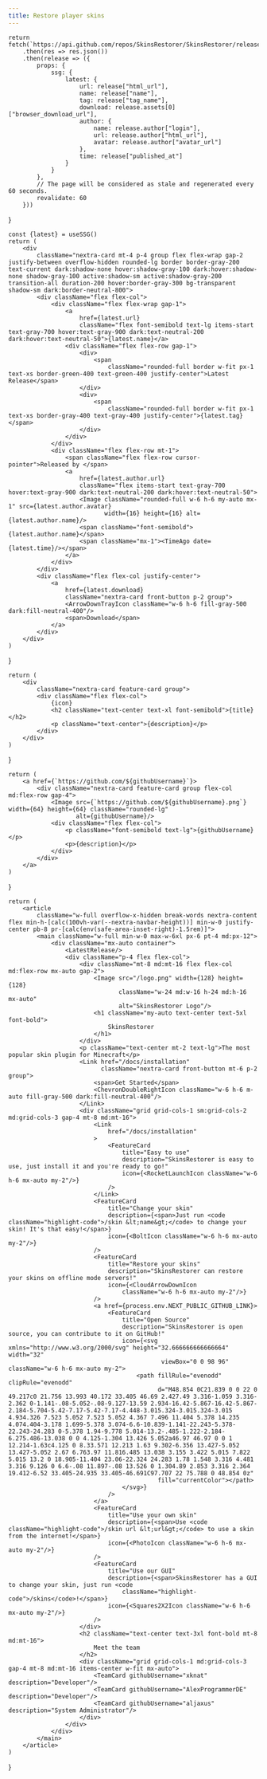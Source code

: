 ```yaml
---
title: Restore player skins
---
```






    return fetch(`https://api.github.com/repos/SkinsRestorer/SkinsRestorer/releases/latest`)
        .then(res => res.json())
        .then(release => ({
            props: {
                ssg: {
                    latest: {
                        url: release["html_url"],
                        name: release["name"],
                        tag: release["tag_name"],
                        download: release.assets[0]["browser_download_url"],
                        author: {
                            name: release.author["login"],
                            url: release.author["html_url"],
                            avatar: release.author["avatar_url"]
                        },
                        time: release["published_at"]
                    }
                }
            },
            // The page will be considered as stale and regenerated every 60 seconds.
            revalidate: 60
        }))
}

    const {latest} = useSSG()
    return (
        <div
            className="nextra-card mt-4 p-4 group flex flex-wrap gap-2 justify-between overflow-hidden rounded-lg border border-gray-200 text-current dark:shadow-none hover:shadow-gray-100 dark:hover:shadow-none shadow-gray-100 active:shadow-sm active:shadow-gray-200 transition-all duration-200 hover:border-gray-300 bg-transparent shadow-sm dark:border-neutral-800">
            <div className="flex flex-col">
                <div className="flex flex-wrap gap-1">
                    <a
                        href={latest.url}
                        className="flex font-semibold text-lg items-start text-gray-700 hover:text-gray-900 dark:text-neutral-200 dark:hover:text-neutral-50">{latest.name}</a>
                    <div className="flex flex-row gap-1">
                        <div>
                            <span
                                className="rounded-full border w-fit px-1 text-xs border-green-400 text-green-400 justify-center">Latest Release</span>
                        </div>
                        <div>
                            <span
                                className="rounded-full border w-fit px-1 text-xs border-gray-400 text-gray-400 justify-center">{latest.tag}</span>
                        </div>
                    </div>
                </div>
                <div className="flex flex-row mt-1">
                    <span className="flex flex-row cursor-pointer">Released by </span>
                    <a
                        href={latest.author.url}
                        className="flex items-start text-gray-700 hover:text-gray-900 dark:text-neutral-200 dark:hover:text-neutral-50">
                        <Image className="rounded-full w-6 h-6 my-auto mx-1" src={latest.author.avatar}
                               width={16} height={16} alt={latest.author.name}/>
                        <span className="font-semibold">{latest.author.name}</span>
                        <span className="mx-1"><TimeAgo date={latest.time}/></span>
                    </a>
                </div>
            </div>
            <div className="flex flex-col justify-center">
                <a
                    href={latest.download}
                    className="nextra-card front-button p-2 group">
                    <ArrowDownTrayIcon className="w-6 h-6 fill-gray-500 dark:fill-neutral-400"/>
                    <span>Download</span>
                </a>
            </div>
        </div>
    )
}

    return (
        <div
            className="nextra-card feature-card group">
            <div className="flex flex-col">
                {icon}
                <h2 className="text-center text-xl font-semibold">{title}</h2>
                <p className="text-center">{description}</p>
            </div>
        </div>
    )
}

    return (
        <a href={`https://github.com/${githubUsername}`}>
            <div className="nextra-card feature-card group flex-col md:flex-row gap-4">
                <Image src={`https://github.com/${githubUsername}.png`} width={64} height={64} className="rounded-lg"
                       alt={githubUsername}/>
                <div className="flex flex-col">
                    <p className="font-semibold text-lg">{githubUsername}</p>
                    <p>{description}</p>
                </div>
            </div>
        </a>
    )
}


    return (
        <article
            className="w-full overflow-x-hidden break-words nextra-content flex min-h-[calc(100vh-var(--nextra-navbar-height))] min-w-0 justify-center pb-8 pr-[calc(env(safe-area-inset-right)-1.5rem)]">
            <main className="w-full min-w-0 max-w-6xl px-6 pt-4 md:px-12">
                <div className="mx-auto container">
                    <LatestRelease/>
                    <div className="p-4 flex flex-col">
                        <div className="mt-8 md:mt-16 flex flex-col md:flex-row mx-auto gap-2">
                            <Image src="/logo.png" width={128} height={128}
                                   className="w-24 md:w-16 h-24 md:h-16 mx-auto"
                                   alt="SkinsRestorer Logo"/>
                            <h1 className="my-auto text-center text-5xl font-bold">
                                SkinsRestorer
                            </h1>
                        </div>
                        <p className="text-center mt-2 text-lg">The most popular skin plugin for Minecraft</p>
                        <Link href="/docs/installation"
                              className="nextra-card front-button mt-6 p-2 group">
                            <span>Get Started</span>
                            <ChevronDoubleRightIcon className="w-6 h-6 m-auto fill-gray-500 dark:fill-neutral-400"/>
                        </Link>
                        <div className="grid grid-cols-1 sm:grid-cols-2 md:grid-cols-3 gap-4 mt-8 md:mt-16">
                            <Link
                                href="/docs/installation"
                            >
                                <FeatureCard
                                    title="Easy to use"
                                    description="SkinsRestorer is easy to use, just install it and you're ready to go!"
                                    icon={<RocketLaunchIcon className="w-6 h-6 mx-auto my-2"/>}
                                />
                            </Link>
                            <FeatureCard
                                title="Change your skin"
                                description={<span>Just run <code className="highlight-code">/skin &lt;name&gt;</code> to change your skin! It's that easy!</span>}
                                icon={<BoltIcon className="w-6 h-6 mx-auto my-2"/>}
                            />
                            <FeatureCard
                                title="Restore your skins"
                                description="SkinsRestorer can restore your skins on offline mode servers!"
                                icon={<CloudArrowDownIcon
                                    className="w-6 h-6 mx-auto my-2"/>}
                            />
                            <a href={process.env.NEXT_PUBLIC_GITHUB_LINK}>
                                <FeatureCard
                                    title="Open Source"
                                    description="SkinsRestorer is open source, you can contribute to it on GitHub!"
                                    icon={<svg xmlns="http://www.w3.org/2000/svg" height="32.666666666666664" width="32"
                                               viewBox="0 0 98 96" className="w-6 h-6 mx-auto my-2">
                                        <path fillRule="evenodd" clipRule="evenodd"
                                              d="M48.854 0C21.839 0 0 22 0 49.217c0 21.756 13.993 40.172 33.405 46.69 2.427.49 3.316-1.059 3.316-2.362 0-1.141-.08-5.052-.08-9.127-13.59 2.934-16.42-5.867-16.42-5.867-2.184-5.704-5.42-7.17-5.42-7.17-4.448-3.015.324-3.015.324-3.015 4.934.326 7.523 5.052 7.523 5.052 4.367 7.496 11.404 5.378 14.235 4.074.404-3.178 1.699-5.378 3.074-6.6-10.839-1.141-22.243-5.378-22.243-24.283 0-5.378 1.94-9.778 5.014-13.2-.485-1.222-2.184-6.275.486-13.038 0 0 4.125-1.304 13.426 5.052a46.97 46.97 0 0 1 12.214-1.63c4.125 0 8.33.571 12.213 1.63 9.302-6.356 13.427-5.052 13.427-5.052 2.67 6.763.97 11.816.485 13.038 3.155 3.422 5.015 7.822 5.015 13.2 0 18.905-11.404 23.06-22.324 24.283 1.78 1.548 3.316 4.481 3.316 9.126 0 6.6-.08 11.897-.08 13.526 0 1.304.89 2.853 3.316 2.364 19.412-6.52 33.405-24.935 33.405-46.691C97.707 22 75.788 0 48.854 0z"
                                              fill="currentColor"></path>
                                    </svg>}
                                />
                            </a>
                            <FeatureCard
                                title="Use your own skin"
                                description={<span>Use <code className="highlight-code">/skin url &lt;url&gt;</code> to use a skin from the internet!</span>}
                                icon={<PhotoIcon className="w-6 h-6 mx-auto my-2"/>}
                            />
                            <FeatureCard
                                title="Use our GUI"
                                description={<span>SkinsRestorer has a GUI to change your skin, just run <code
                                    className="highlight-code">/skins</code>!</span>}
                                icon={<Squares2X2Icon className="w-6 h-6 mx-auto my-2"/>}
                            />
                        </div>
                        <h2 className="text-center text-3xl font-bold mt-8 md:mt-16">
                            Meet the team
                        </h2>
                        <div className="grid grid-cols-1 md:grid-cols-3 gap-4 mt-8 md:mt-16 items-center w-fit mx-auto">
                            <TeamCard githubUsername="xknat" description="Developer"/>
                            <TeamCard githubUsername="AlexProgrammerDE" description="Developer"/>
                            <TeamCard githubUsername="aljaxus" description="System Administrator"/>
                        </div>
                    </div>
                </div>
            </main>
        </article>
    )
}

<RootComponent/>
